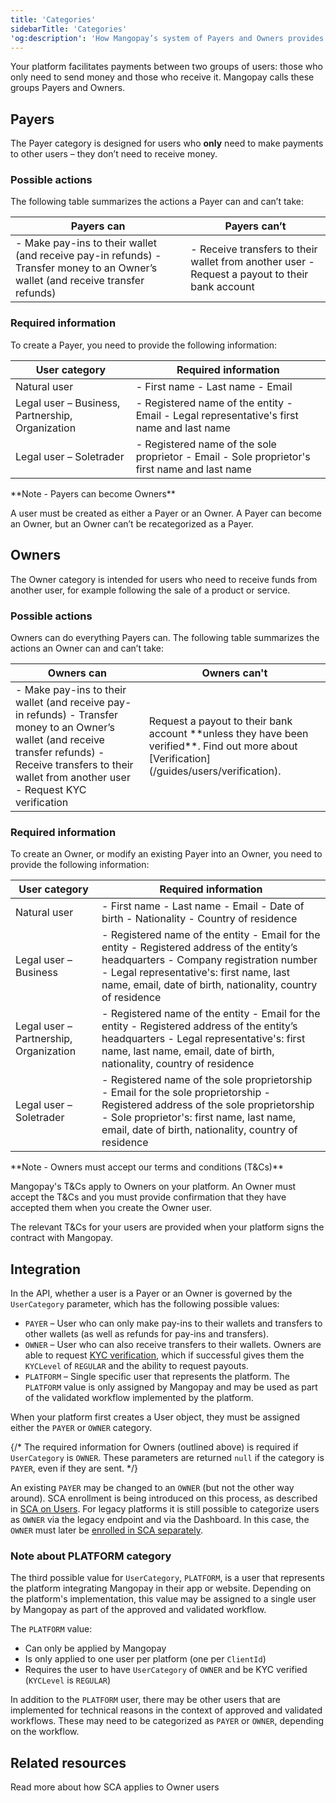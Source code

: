```yaml
---
title: 'Categories'
sidebarTitle: 'Categories'  
'og:description': 'How Mangopay’s system of Payers and Owners provides efficiency and security: what each category needs and what they can do.'  
---
```


Your platform facilitates payments between two groups of users: those who only need to send money and those who receive it. Mangopay calls these groups Payers and Owners.

## Payers  

The Payer category is designed for users who **only** need to make payments to other users – they don’t need to receive money.

### Possible actions  

The following table summarizes the actions a Payer can and can’t take:

<table>
    <thead>
        <tr>
            <th class="header">Payers can</th>
            <th class="header">Payers can’t</th>
        </tr>
    </thead>
    <tbody>
        <tr>
            <td class="table-content">
                - Make pay-ins to their wallet (and receive pay-in refunds)
                - Transfer money to an Owner’s wallet (and receive transfer refunds)
            </td>
            <td class="table-content">
                - Receive transfers to their wallet from another user
                - Request a payout to their bank account
            </td>
        </tr>
    </tbody>
</table> 

### Required information  

To create a Payer, you need to provide the following information:

<table>
    <thead>
        <tr>
            <th class="header">User category</th>
            <th class="header">Required information</th>
        </tr>
    </thead>
    <tbody>
        <tr>
            <td class="table-content">Natural user</td>
            <td class="table-content">
                - First name
                - Last name
                - Email
            </td>
        </tr>
        <tr>
            <td class="table-content">Legal user – Business, Partnership, Organization</td>
            <td class="table-content">
                - Registered name of the entity
                - Email
                - Legal representative's first name and last name
            </td>
        </tr>
        <tr>
            <td class="table-content">Legal user – Soletrader</td>
            <td class="table-content">
                - Registered name of the sole proprietor
                - Email
                - Sole proprietor's first name and last name
            </td>
        </tr>
    </tbody>
</table>

<Note>  
**Note - Payers can become Owners** 
  
A user must be created as either a Payer or an Owner. A Payer can become an Owner, but an Owner can’t be recategorized as a Payer.  
</Note>  

## Owners  

The Owner category is intended for users who need to receive funds from another user, for example following the sale of a product or service.

### Possible actions  

Owners can do everything Payers can. The following table summarizes the actions an Owner can and can’t take:

<table>
    <thead>
        <tr>
            <th class="header">Owners can</th>
            <th class="header">Owners can't</th>
        </tr>
    </thead>
    <tbody>
        <tr>
            <td class="table-content">
                - Make pay-ins to their wallet (and receive pay-in refunds)
                - Transfer money to an Owner’s wallet (and receive transfer refunds)
                - Receive transfers to their wallet from another user
                - Request KYC verification
            </td>
            <td class="table-content">Request a payout to their bank account **unless they have been verified**. Find out more about [Verification](/guides/users/verification).</td>
        </tr>
    </tbody>
</table>

### Required information  

To create an Owner, or modify an existing Payer into an Owner, you need to provide the following information:

<table>
    <thead>
        <tr>
            <th class="header">User category</th>
            <th class="header">Required information</th>
        </tr>
    </thead>
    <tbody>
        <tr>
            <td class="table-content">Natural user</td>
            <td class="table-content">
                - First name
                - Last name
                - Email
                - Date of birth
                - Nationality
                - Country of residence
            </td>
        </tr>
        <tr>
            <td class="table-content">Legal user – Business</td>
            <td class="table-content">
                - Registered name of the entity
                - Email for the entity
                - Registered address of the entity’s headquarters
                - Company registration number
                - Legal representative's: first name, last name, email, date of birth, nationality, country of residence
            </td>
        </tr>
        <tr>
            <td class="table-content">Legal user – Partnership, Organization</td>
            <td class="table-content">
                - Registered name of the entity
                - Email for the entity
                - Registered address of the entity’s headquarters
                - Legal representative's: first name, last name, email, date of birth, nationality, country of residence
            </td>
        </tr>
        <tr>
            <td class="table-content">Legal user – Soletrader</td>
            <td class="table-content">
                - Registered name of the sole proprietorship
                - Email for the sole proprietorship
                - Registered address of the sole proprietorship
                - Sole proprietor's: first name, last name, email, date of birth, nationality, country of residence
            </td>
        </tr>
    </tbody>
</table>

<Note>  
**Note - Owners must accept our terms and conditions (T&Cs)** 
  
Mangopay's T&Cs apply to Owners on your platform. An Owner must accept the T&Cs and you must provide confirmation that they have accepted them when you create the Owner user.  

The relevant T&Cs for your users are provided when your platform signs the contract with Mangopay.  
</Note>  

## Integration  

In the API, whether a user is a Payer or an Owner is governed by the `UserCategory` parameter, which has the following possible values:

- `PAYER` – User who can only make pay-ins to their wallets and transfers to other wallets (as well as refunds for pay-ins and transfers).
- `OWNER` – User who can also receive transfers to their wallets. Owners are able to request [KYC verification](/guides/users/verification), which if successful gives them the `KYCLevel` of `REGULAR` and the ability to request payouts.
- `PLATFORM` – Single specific user that represents the platform. The `PLATFORM` value is only assigned by Mangopay and may be used as part of the validated workflow implemented by the platform.

When your platform first creates a User object, they must be assigned either the `PAYER` or `OWNER` category. 

{/* The required information for Owners (outlined above) is required if `UserCategory` is `OWNER`. These parameters are returned `null` if the category is `PAYER`, even if they are sent. */}

An existing `PAYER` may be changed to an `OWNER` (but not the other way around). SCA enrollment is being introduced on this process, as described in [SCA on Users](/guides/sca/users). For legacy platforms it is still possible to categorize users as `OWNER` via the legacy endpoint and via the Dashboard. In this case, the `OWNER` must later be [enrolled in SCA separately](/guides/sca/users#enroll-an-existing-owner).

### Note about PLATFORM category 
The third possible value for `UserCategory`, `PLATFORM`, is a user that represents the platform integrating Mangopay in their app or website. Depending on the platform's implementation, this value may be assigned to a single user by Mangopay as part of the approved and validated workflow.

The `PLATFORM` value:
- Can only be applied by Mangopay 
- Is only applied to one user per platform (one per `ClientId`)
- Requires the user to have `UserCategory` of `OWNER` and be KYC verified (`KYCLevel` is `REGULAR`)

In addition to the `PLATFORM` user, there may be other users that are implemented for technical reasons in the context of approved and validated workflows. These may need to be categorized as `PAYER` or `OWNER`, depending on the workflow.

## Related resources

<CardGroup cols={2}>
<Card
  title="SCA on users"
  href="/guides/sca/users"
>
Read more about how SCA applies to Owner users
</Card>
</CardGroup>